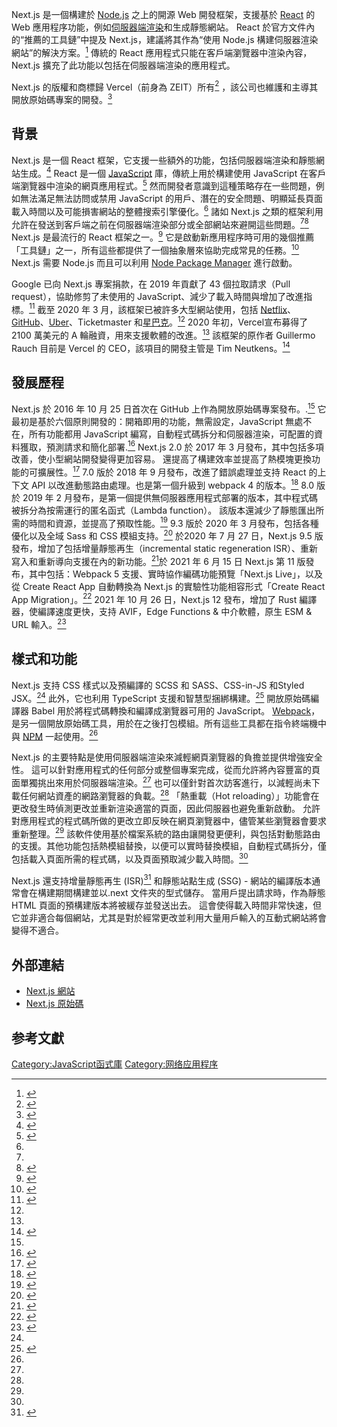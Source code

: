 {{NoteTA|G1=IT|G2=FL}}
{{Infobox software
| name = Next.js
| logo = nextjs-logo.svg
| logo alt = The Next.js logo, a stylization of its name
| logo caption = Next.js logo
| author = Guillermo Rauch<ref name=simplify>{{Cite web|last1=April 21|first1=Matt Asay in Developer on|last2=2020|last3=Pst|first3=9:51 Am|title=How Next.js aims to simplify front-end development|url=https://www.techrepublic.com/article/how-next-js-aims-to-simplify-front-end-development/|access-date=2020-10-20|website=[[TechRepublic|TechRepublic]]|date=21 April 2020|language=en}}</ref>
| developer = Vercel and open-source community<ref>{{Cite web|url=https://github.com/vercel/next.js|title=vercel/next.js|website=GitHub|access-date=2019-03-17|archive-date=2019-03-16|archive-url=https://web.archive.org/web/20190316035131/https://github.com/vercel/next.js|url-status=live}}</ref>
| released = {{Start date and age|2016|10|25}}<ref name=originalRelease>{{Cite web|url=https://github.com/vercel/next.js/releases/tag/1.0.0|title=Next.js First Release|website=GitHub|date=2019-03-14|access-date=2019-03-17|archive-date=2020-10-10|archive-url=https://web.archive.org/web/20201010232115/https://github.com/vercel/next.js/releases/tag/1.0.0|url-status=live}}</ref>
| latest release version = 12.1.0
| latest release date = {{Start date and age|2022|02|17|df=yes}}
| latest preview version = 12.1.1
| repo = {{URL|https://github.com/vercel/next.js}}
| programming language = [[JavaScript|JavaScript]], [[TypeScript|TypeScript]] and [[Rust_(programming_language)|Rust]]
| platform = [[Web_platform|Web platform]]
| size = 17.0 [[Megabyte|MB]]
| genre = [[Web_application_framework|Web application framework]]
| license = [[MIT_License|MIT License]]
| website = {{URL|https://nextjs.org}}
}}

Next.js 是一個構建於 [[Node.js|Node.js]] 之上的開源 Web 開發框架，支援基於 [[React|React]] 的 Web 應用程序功能，例如[[服务器端渲染|伺服器端渲染]]和生成靜態網站。 React 於官方文件內的“推薦的工具鏈”中提及 Next.js，建議將其作為“使用 Node.js 構建伺服器渲染網站”的解決方案。<ref name="React documentation">{{cite web |title=Recommended Toolchains |url=https://reactjs.org/docs/create-a-new-react-app.html#recommended-toolchains |website=React documentation |access-date=10 July 2021}}</ref> 傳統的 React 應用程式只能在客戶端瀏覽器中渲染內容，Next.js 擴充了此功能以包括在伺服器端渲染的應用程式。

Next.js 的版權和商標歸 Vercel（前身為 ZEIT）所有<ref>{{Citation |url=https://vercel.com/blog/zeit-is-now-vercel |title=ZEIT is now Vercel |date=21 April 2020}}</ref> ，該公司也維護和主導其開放原始碼專案的開發。<ref>{{Cite web|url=https://vercel.com/home|title=Develop. Preview. Ship. For the best frontend teams – Vercel|website=vercel.com|access-date=2020-09-22|archive-date=2021-10-06|archive-url=https://web.archive.org/web/20211006015250/https://vercel.com/home|url-status=live}}</ref>

== 背景 ==
Next.js 是一個 React 框架，它支援一些額外的功能，包括伺服器端渲染和靜態網站生成。<ref name="compareStatic">{{Cite web|date=2020-07-02|title=Differences Between Static Generated Sites And Server-Side Rendered Apps|url=https://www.smashingmagazine.com/2020/07/differences-static-generated-sites-server-side-rendered-apps/|access-date=2020-10-19|website=[[Smashing_Magazine|Smashing Magazine]]|language=en}}</ref> React 是一個 [[JavaScript|JavaScript]] 庫，傳統上用於構建使用 JavaScript 在客戶端瀏覽器中渲染的網頁應用程式。<ref name="thakkar1">{{Citation|last=Thakkar|first=Mohit|title=Next.js|date=2020|url=https://doi.org/10.1007/978-1-4842-5869-9_3|work=Building React Apps with Server-Side Rendering: Use React, Redux, and Next to Build Full Server-Side Rendering Applications|pages=93–137|editor-last=Thakkar|editor-first=Mohit|place=Berkeley, CA|publisher=[[Apress|Apress]]|language=en|doi=10.1007/978-1-4842-5869-9_3|isbn=978-1-4842-5869-9|s2cid=241224880|access-date=2020-10-20}}</ref> 然而開發者意識到這種策略存在一些問題，例如無法滿足無法訪問或禁用 JavaScript 的用戶、潛在的安全問題、明顯延長頁面載入時間以及可能損害網站的整體搜索引擎優化。<ref name="thakkar1" /> 諸如 Next.js 之類的框架利用允許在發送到客戶端之前在伺服器端渲染部分或全部網站來避開這些問題。<ref name="thakkar1" /><ref name="thakkar2">{{Citation|last=Thakkar|first=Mohit|title=Adding Server-Side Rendering to Your React Application|date=2020|url=https://doi.org/10.1007/978-1-4842-5869-9_4|work=Building React Apps with Server-Side Rendering: Use React, Redux, and Next to Build Full Server-Side Rendering Applications|pages=139–152|editor-last=Thakkar|editor-first=Mohit|place=Berkeley, CA|publisher=[[Apress|Apress]]|language=en|doi=10.1007/978-1-4842-5869-9_4|isbn=978-1-4842-5869-9|s2cid=216333955|access-date=2020-10-20}}</ref> Next.js 是最流行的 React 框架之一。<ref>{{Cite web|last1=December 2|first1=Matt Asay in Developer on|last2=2019|last3=Pst|first3=11:58 Am|title=Why front-end development may be the new frontier|url=https://www.techrepublic.com/article/why-front-end-development-may-be-the-new-frontier/|access-date=2020-10-20|website=[[TechRepublic|TechRepublic]]|date=2 December 2019|language=en}}</ref> 它是啟動新應用程序時可用的幾個推薦「工具鏈」之一，所有這些都提供了一個抽象層來協助完成常見的任務。<ref name="SmashingStyle">{{Cite web|date=2020-09-17|title=Comparing Styling Methods In Next.js|url=https://www.smashingmagazine.com/2020/09/comparison-styling-methods-next-js/|access-date=2020-10-20|website=[[Smashing_Magazine|Smashing Magazine]]|language=en}}</ref> Next.js 需要 Node.js 而且可以利用 [[Npm|Node Package Manager]] 進行啟動。

Google 已向 Next.js 專案捐款，在 2019 年貢獻了 43 個拉取請求（Pull request），協助修剪了未使用的 JavaScript、減少了載入時間與增加了改進指標。<ref name="insiders">{{Cite web|last1=January 31|first1=Matt Asay in Developer on|last2=2020|last3=Pst|first3=6:33 Pm|title=An insider's look at Google's web framework contributions to Next.js and more|url=https://www.techrepublic.com/article/insiders-look-at-googles-web-framework-contributions-to-next-js-and-more/|access-date=2020-10-19|website=[[TechRepublic|TechRepublic]]|date=February 2020|language=en}}</ref> 截至 2020 年 3 月，該框架已被許多大型網站使用，包括 [[Netflix|Netflix]]、[[GitHub|GitHub]]、[[優步|Uber]]、Ticketmaster 和[[星巴克|星巴克]]。<ref name="thakkar1" /> 2020 年初，Vercel宣布募得了 2100 萬美元的 A 輪融資，用來支援軟體的改進。<ref name="simplify" /> 該框架的原作者 Guillermo Rauch 目前是 Vercel 的 CEO，該項目的開發主管是 Tim Neutkens。<ref>{{Cite web|date=2020-10-07|title=Static site generation with single page app functionality? That's what's coming Next(.js)|url=https://stackoverflow.blog/2020/10/07/qa-with-the-creators-of-next-js-on-version-9-5/|access-date=2020-10-20|website=Stack Overflow Blog|language=en-US}}</ref>

== 發展歷程 ==
Next.js 於 2016 年 10 月 25 日首次在 GitHub 上作為開放原始碼專案發布。.<ref name="originalRelease" /> 它最初是基於六個原則開發的：開箱即用的功能，無需設定，JavaScript 無處不在，所有功能都用 JavaScript 編寫，自動程式碼拆分和伺服器渲染，可配置的資料獲取，預測請求和簡化部署.<ref>{{Cite web|last=Krill|first=Paul|date=2016-10-31|title=Next step after Node.js: Framework for 'universal' JavaScript apps|url=https://www.infoworld.com/article/3136337/next-step-after-nodejs-framework-for-universal-javascript-apps.html|access-date=2020-10-20|website=[[InfoWorld|InfoWorld]]|language=en}}</ref> Next.js 2.0 於 2017 年 3 月發布，其中包括多項改善，使小型網站開發變得更加容易。 還提高了構建效率並提高了熱模塊更換功能的可擴展性。<ref>{{Cite web|last=Krill|first=Paul|date=2017-03-28|title=Next.js 2.0 plays better with React and JavaScript|url=https://www.infoworld.com/article/3185385/nextjs-20-plays-better-with-react-and-javascript.html|access-date=2020-10-20|website=[[InfoWorld|InfoWorld]]|language=en}}</ref> 7.0 版於 2018 年 9 月發布，改進了錯誤處理並支持 React 的上下文 API 以改進動態路由處理。也是第一個升級到 webpack 4 的版本。<ref>{{Cite web|last=Krill|first=Paul|date=2018-09-21|title=Next.js 7 framework compiles faster, supports WebAssembly|url=https://www.infoworld.com/article/3307190/nextjs-7-framework-compiles-faster-supports-webassembly.html|access-date=2020-10-20|website=[[InfoWorld|InfoWorld]]|language=en}}</ref> 8.0 版於 2019 年 2 月發布，是第一個提供無伺服器應用程式部署的版本，其中程式碼被拆分為按需運行的匿名函式（Lambda function）。 該版本還減少了靜態匯出所需的時間和資源，並提高了預取性能。<ref>{{Cite web|last=Krill|first=Paul|date=2019-02-14|title=Next.js 8 now supports serverless apps|url=https://www.infoworld.com/article/3340817/nextjs-8-now-supports-serverless-apps.html|access-date=2020-10-20|website=[[InfoWorld|InfoWorld]]|language=en}}</ref> 9.3 版於 2020 年 3 月發布，包括各種優化以及全域 Sass 和 CSS 模組支持。<ref>{{Cite web|last=Krill|first=Paul|date=2020-03-12|title=Next.js upgrade emphasizes static site generation|url=https://www.infoworld.com/article/3532316/nextjs-upgrade-emphasizes-static-site-generation.html|access-date=2020-10-20|website=[[InfoWorld|InfoWorld]]|language=en}}</ref> 於2020 年 7 月 27 日，Next.js 9.5 版發布，增加了包括增量靜態再生（incremental static regeneration ISR）、重新寫入和重新導向支援在內的新功能。<ref>{{Cite web|url=https://www.infoworld.com/article/3568468/nextjs-adds-incremental-static-pages-regeneration.html|title=Next.js adds incremental static pages regeneration|first=Paul|last=Krill|date=July 27, 2020|website=[[InfoWorld|InfoWorld]]|access-date=September 22, 2020|archive-date=October 2, 2020|archive-url=https://web.archive.org/web/20201002003602/https://www.infoworld.com/article/3568468/nextjs-adds-incremental-static-pages-regeneration.html|url-status=live}}</ref>於 2021 年 6 月 15 日 Next.js 第 11 版發布，其中包括：Webpack 5 支援、實時協作編碼功能預覽「Next.js Live」，以及從 Create React App 自動轉換為 Next.js 的實驗性功能相容形式「Create React App Migration」。<ref>{{cite web|title=Next.js 11|url=https://nextjs.org/blog/next-11|accessdate=2021-07-10}}</ref> 2021 年 10 月 26 日，Next.js 12 發布，增加了 Rust 編譯器，使編譯速度更快，支持 AVIF，Edge Functions & 中介軟體，原生 ESM & URL 輸入。<ref>{{Cite web|title=Next.js 12|url=https://nextjs.org/blog/next-12|access-date=2021-10-27|website=nextjs.org|language=en}}</ref> 

== 樣式和功能 ==
Next.js 支持 CSS 樣式以及預編譯的 SCSS 和 SASS、CSS-in-JS 和Styled JSX。<ref name="SmashingStyle" /> 此外，它也利用 TypeScript 支援和智慧型捆綁構建。<ref>{{Cite web|url=https://www.infoworld.com/article/3340817/nextjs-8-now-supports-serverless-apps.html|title=Next.js 8 now supports serverless apps|first=Paul|last=Krill|date=February 14, 2019|website=[[InfoWorld|InfoWorld]]|access-date=September 22, 2020|archive-date=October 2, 2020|archive-url=https://web.archive.org/web/20201002001850/https://www.infoworld.com/article/3340817/nextjs-8-now-supports-serverless-apps.html|url-status=live}}</ref> 開放原始碼編譯器 Babel 用於將程式碼轉換和編譯成瀏覽器可用的 JavaScript。 [[Webpack|Webpack]]，是另一個開放原始碼工具，用於在之後打包模組。所有這些工具都在指令終端機中與 [[Npm|NPM]] 一起使用。<ref name="insiders" />

Next.js 的主要特點是使用伺服器端渲染來減輕網頁瀏覽器的負擔並提供增強安全性。 這可以針對應用程式的任何部分或整個專案完成，從而允許將內容豐富的頁面單獨挑出來用於伺服器端渲染。<ref name="thakkar1" /> 也可以僅針對首次訪客進行，以減輕尚未下載任何網站資產的網路瀏覽器的負載。<ref name="thakkar2" /> 「熱重載（Hot reloading）」功能會在更改發生時偵測更改並重新渲染適當的頁面，因此伺服器也避免重新啟動。 允許對應用程式的程式碼所做的更改立即反映在網頁瀏覽器中，儘管某些瀏覽器會要求重新整理。<ref name="thakkar1" />  該軟件使用基於檔案系統的路由讓開發更便利，與包括對動態路由的支援。其他功能包括熱模組替換，以便可以實時替換模組，自動程式碼拆分，僅包括載入頁面所需的程式碼，以及頁面預取減少載入時間。<ref name="thakkar1" />

Next.js 還支持增量靜態再生 (ISR)<ref>{{Cite web|url=https://vercel.com/docs/concepts/next.js/incremental-static-regeneration|title=Incremental Static Regeneration with Next.js|website=Vercel|access-date=2022-03-06|language=en|url-status=live}}</ref> 和靜態站點生成 (SSG) - 網站的編譯版本通常會在構建期間構建並以.next 文件夾的型式儲存。 當用戶提出請求時，作為靜態 HTML 頁面的預構建版本將被緩存並發送出去。 這會使得載入時間非常快速，但它並非適合每個網站，尤其是對於經常更改並利用大量用戶輸入的互動式網站將會變得不適合。

== 外部連結 ==

* [https://nextjs.org/ Next.js 網站]{{Wayback|url=https://nextjs.org/ |date=20200629101702 }}
* [https://github.com/vercel/next.js Next.js 原始碼]{{Wayback|url=https://github.com/vercel/next.js |date=20200703082358 }}

== 参考文獻 ==
<references />

[[Category:JavaScript函式庫|Category:JavaScript函式庫]]
[[Category:网络应用程序|Category:网络应用程序]]